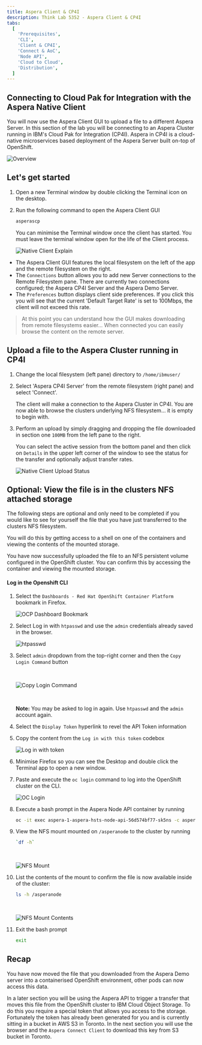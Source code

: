 ```yaml
---
title: Aspera Client & CP4I
description: Think Lab 5352 - Aspera Client & CP4I
tabs:
  [
    'Prerequisites',
    'CLI',
    'Client & CP4I',
    'Connect & AoC',
    'Node API',
    'Cloud to Cloud',
    'Distribution',
  ]
---
```



## Connecting to Cloud Pak for Integration with the Aspera Native Client

You will now use the Aspera Client GUI to upload a file to a different Aspera Server. In
this section of the lab you will be connecting to an Aspera Cluster running in IBM's Cloud
Pak for Integration (CP4I). Aspera in CP4I is a cloud-native microservices based
deployment of the Aspera Server built on-top of OpenShift.

![Overview](./images/native-client-overview.png)

## Let's get started

1. Open a new Terminal window by double clicking the Terminal icon on the desktop.

1. Run the following command to open the Aspera Client GUI

   ```bash
   asperascp
   ```

   You can minimise the Terminal window once the client has started. You must leave the
   terminal window open for the life of the Client process.

   ![Native Client Explain](./images/native-client-explain.png)

- The Aspera Client GUI features the local filesystem on the left of the app and the
  remote filesystem on the right.
- The `Connections` button allows you to add new Server connections to the Remote
  Filesystem pane. There are currently two connections configured; the Aspera CP4I Server
  and the Aspera Demo Server.
- The `Preferences` button displays client side preferences. If you click this you will
  see that the current 'Default Target Rate' is set to 100Mbps, the client will not exceed
  this rate.

> At this point you can understand how the GUI makes downloading from remote filesystems
> easier... When connected you can easily browse the content on the remote server.

## Upload a file to the Aspera Cluster running in CP4I

1.  Change the local filesystem (left pane) directory to `/home/ibmuser/`

1.  Select 'Aspera CP4I Server' from the remote filesystem (right pane) and select
    'Connect'.

    The client will make a connection to the Aspera Cluster in CP4I. You are now able to
    browse the clusters underlying NFS filesystem... it is empty to begin with.

1.  Perform an upload by simply dragging and dropping the file downloaded in section one
    `100MB` from the left pane to the right.

    You can select the active session from the bottom panel and then click on `Details` in
    the upper left corner of the window to see the status for the transfer and optionally
    adjust transfer rates.

    ![Native Client Upload Status](./images/native-client-upload-status.png)

## **Optional**: View the file is in the clusters NFS attached storage

<InlineNotification kind="info">
  The following steps are optional and only need to be completed if you would like to see
  for yourself the file that you have just transferred to the clusters NFS filesystem.

You will do this by getting access to a shell on one of the containers and viewing the
contents of the mounted storage.

</InlineNotification>

You have now successfully uploaded the file to an NFS persistent volume configured in the
OpenShift cluster. You can confirm this by accessing the container and viewing the mounted
storage.

#### Log in the Openshift CLI

1.  Select the `Dashboards - Red Hat OpenShift Container Platform` bookmark in Firefox.

    ![OCP Dashboard Bookmark](./images/prereq-ocp-dashboard.png)

1.  Select Log in with `htpasswd` and use the `admin` credentials already saved in the
    browser.

    ![htpasswd](./images/prereq-htpasswd.png)

1.  Select `admin` dropdown from the top-right corner and then the `Copy Login Command`
    button

    <br />

    ![Copy Login Command](./images/prereq-copy-login-command.png)

    <br />

    **Note:** You may be asked to log in again. Use `htpasswd` and the `admin` account
    again.

1.  Select the `Display Token` hyperlink to revel the API Token information

1.  Copy the content from the `Log in with this token` codebox

    ![Log in with token](./images/prereq-oc-login-command.png)

1.  Minimise Firefox so you can see the Desktop and double click the Terminal app to open
    a new window.
1.  Paste and execute the `oc login` command to log into the OpenShift cluster on the CLI.

    ![OC Login](./images/prereq-oc-log-in.png)

1.  Execute a bash prompt in the Aspera Node API container by running

    ```bash
    oc -it exec aspera-1-aspera-hsts-node-api-56d574bf77-sk5ns -c asperanode -- bash`

    ```

1.  View the NFS mount mounted on `/asperanode` to the cluster by running

    ```bash
    `df -h`
    ```

    <br />

    ![NFS Mount](./images/native-client-nfs-mount.png)

1.  List the contents of the mount to confirm the file is now available inside of the
    cluster:

    ```bash
    ls -h /asperanode
    ```

    <br />

    ![NFS Mount Contents](./images/native-client-nfs-mount-contents.png)

1.  Exit the bash prompt

    ```bash
    exit
    ```

## Recap

You have now moved the file that you downloaded from the Aspera Demo server into a
containerised OpenShift environment, other pods can now access this data.

In a later section you will be using the Aspera API to trigger a transfer that moves this
file from the OpenShift cluster to IBM Cloud Object Storage. To do this you require a
special token that allows you access to the storage. Fortunately the token has already
been generated for you and is currently sitting in a bucket in AWS S3 in Toronto. In the
next section you will use the browser and the `Aspera Connect Client` to download this key
from S3 bucket in Toronto.
